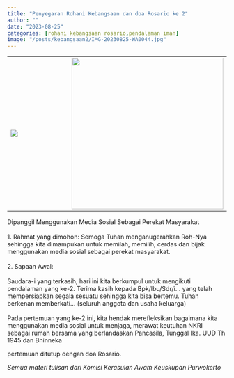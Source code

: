 ```yaml
---
title: "Penyegaran Rohani Kebangsaan dan doa Rosario ke 2"
author: ""
date: "2023-08-25"
categories: [rohani kebangsaan rosario,pendalaman iman]
image: "/posts/kebangsaan2/IMG-20230825-WA0044.jpg"
---
```


|                                                    |                                                              |
|---------------------------------|---------------------------------------|
| ![](/posts/kebangsaan2/IMG-20230825-WA0036(1).jpg) | ![](/posts/kebangsaan2/EDrop_1702907153266.jpg){width="348"} |

Dipanggil Menggunakan Media Sosial Sebagai Perekat Masyarakat\
\
1. Rahmat yang dimohon: Semoga Tuhan menganugerahkan Roh-Nya sehingga kita dimampukan untuk memilah, memilih, cerdas dan bijak menggunakan media sosial sebagai perekat masyarakat.\
\
2. Sapaan Awal:\
\
Saudara-i yang terkasih, hari ini kita berkumpul untuk mengikuti pendalaman yang ke-2. Terima kasih kepada Bpk/Ibu/Sdr/i\... yang telah mempersiapkan segala sesuatu sehingga kita bisa bertemu. Tuhan berkenan memberkati\... (seluruh anggota dan usaha keluarga)\
\
Pada pertemuan yang ke-2 ini, kita hendak merefleksikan bagaimana kita menggunakan media sosial untuk menjaga, merawat keutuhan NKRI sebagai rumah bersama yang berlandaskan Pancasila, Tunggal Ika. UUD Th 1945 dan Bhinneka\

pertemuan ditutup dengan doa Rosario.

*Semua materi tulisan dari Komisi Kerasulan Awam Keuskupan Purwokerto*
